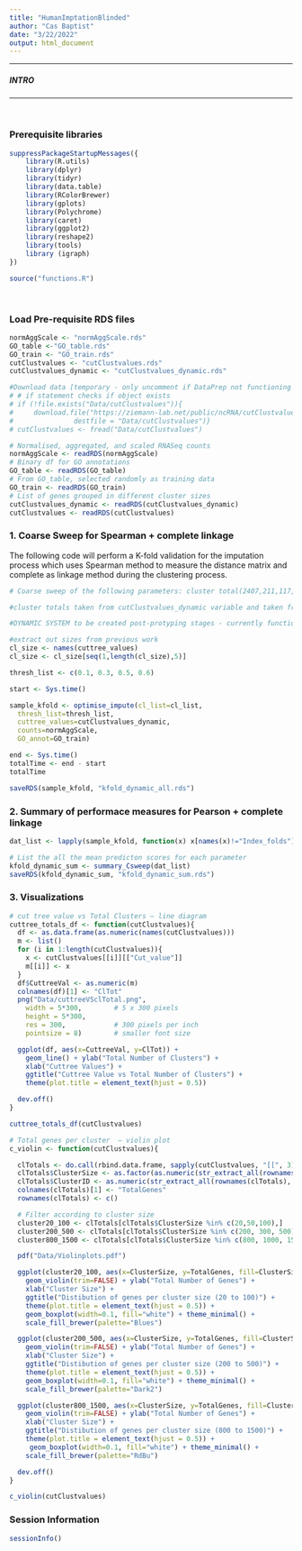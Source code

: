 ```yaml
---
title: "HumanImptationBlinded"
author: "Cas Baptist"
date: "3/22/2022"
output: html_document
---
```


***

##### INTRO
***

</br>

### Prerequisite libraries

```r

suppressPackageStartupMessages({
    library(R.utils)
    library(dplyr)
    library(tidyr)
    library(data.table)
    library(RColorBrewer)
    library(gplots)
    library(Polychrome)
    library(caret)
    library(ggplot2)
    library(reshape2)
    library(tools)
    library (igraph)
})

source("functions.R")

```

</br>

### Load Pre-requisite RDS files 

```r

normAggScale <- "normAggScale.rds"
GO_table <-"GO_table.rds"
GO_train <- "GO_train.rds"
cutClustvalues <- "cutClustvalues.rds"
cutClustvalues_dynamic <- "cutClustvalues_dynamic.rds"

#Download data [temporary - only uncomment if DataPrep not functioning due to memory issue]
# # if statement checks if object exists
# if (!file.exists("Data/cutClustvalues")){
#     download.file("https://ziemann-lab.net/public/ncRNA/cutClustvalues.rds", 
#               destfile = "Data/cutClustvalues")}
# cutClustvalues <- fread("Data/cutClustvalues")

# Normalised, aggregated, and scaled RNASeq counts
normAggScale <- readRDS(normAggScale)
# Binary df for GO annotations 
GO_table <- readRDS(GO_table)
# From GO_table, selected randomly as training data
GO_train <- readRDS(GO_train)
# List of genes grouped in different cluster sizes
cutClustvalues_dynamic <- readRDS(cutClustvalues_dynamic)
cutClustvalues <- readRDS(cutClustvalues)

```

### 1. Coarse Sweep for Spearman + complete linkage 

The following code will perform a K-fold validation for the imputation 
process which uses Spearman method to measure the distance matrix and 
complete as linkage method during the clustering process. 

```r

# Coarse sweep of the following parameters: cluster total(2407,211,117,70,36) and thresholds (0.1 to 0.9). The comments next to the cluster size in cl_list is the minumum cluster size used in the dynamic tree cut. These values are saved in the cutClustvalues_dynamic variable. 

#cluster totals taken from cutClustvalues_dynamic variable and taken from 5-figure-summary

#DYNAMIC SYSTEM to be created post-protyping stages - currently functions sub-par on local host

#extract out sizes from previous work
cl_size <- names(cuttree_values)
cl_size <- cl_size[seq(1,length(cl_size),5)]

thresh_list <- c(0.1, 0.3, 0.5, 0.6)

start <- Sys.time()

sample_kfold <- optimise_impute(cl_list=cl_list,
  thresh_list=thresh_list, 
  cuttree_values=cutClustvalues_dynamic,
  counts=normAggScale,
  GO_annot=GO_train)

end <- Sys.time()
totalTime <- end - start
totalTime

saveRDS(sample_kfold, "kfold_dynamic_all.rds")

```

### 2. Summary of performace measures for Pearson + complete linkage

```r

dat_list <- lapply(sample_kfold, function(x) x[names(x)!="Index_folds"])

# List the all the mean predicton scores for each parameter 
kfold_dynamic_sum <- summary_Csweep(dat_list)
saveRDS(kfold_dynamic_sum, "kfold_dynamic_sum.rds")

```

### 3. Visualizations

```r

# cut tree value vs Total Clusters – line diagram
cuttree_totals_df <- function(cutClustvalues){
  df <- as.data.frame(as.numeric(names(cutClustvalues)))
  m <- list()
  for (i in 1:length(cutClustvalues)){
    x <- cutClustvalues[[i]][["Cut_value"]]
    m[[i]] <- x
  }
  df$CuttreeVal <- as.numeric(m)
  colnames(df)[1] <- "ClTot"
  png("Data/cuttreeVSclTotal.png",
    width = 5*300,        # 5 x 300 pixels
    height = 5*300,
    res = 300,            # 300 pixels per inch
    pointsize = 8)        # smaller font size

  ggplot(df, aes(x=CuttreeVal, y=ClTot)) +
    geom_line() + ylab("Total Number of Clusters") +
    xlab("Cuttree Values") +
    ggtitle("Cuttree Value vs Total Number of Clusters") +
    theme(plot.title = element_text(hjust = 0.5))

  dev.off()
}

cuttree_totals_df(cutClustvalues)

# Total genes per cluster  – violin plot
c_violin <- function(cutClustvalues){

  clTotals <- do.call(rbind.data.frame, sapply(cutClustvalues, "[[", 3))
  clTotals$ClusterSize <- as.factor(as.numeric(str_extract_all(rownames(clTotals), "^[:digit:]*(?=.)")))
  clTotals$ClusterID <- as.numeric(str_extract_all(rownames(clTotals), "(?=.)\\d+$"))
  colnames(clTotals)[1] <- "TotalGenes"
  rownames(clTotals) <- c()

  # Filter according to cluster size
  cluster20_100 <- clTotals[clTotals$ClusterSize %in% c(20,50,100),]
  cluster200_500 <- clTotals[clTotals$ClusterSize %in% c(200, 300, 500),]
  cluster800_1500 <- clTotals[clTotals$ClusterSize %in% c(800, 1000, 1500),]

  pdf("Data/Violinplots.pdf")

  ggplot(cluster20_100, aes(x=ClusterSize, y=TotalGenes, fill=ClusterSize)) +
    geom_violin(trim=FALSE) + ylab("Total Number of Genes") +
    xlab("Cluster Size") +
    ggtitle("Distibution of genes per cluster size (20 to 100)") +
    theme(plot.title = element_text(hjust = 0.5)) +
    geom_boxplot(width=0.1, fill="white") + theme_minimal() +
    scale_fill_brewer(palette="Blues")

  ggplot(cluster200_500, aes(x=ClusterSize, y=TotalGenes, fill=ClusterSize)) +
    geom_violin(trim=FALSE) + ylab("Total Number of Genes") +
    xlab("Cluster Size") +
    ggtitle("Distibution of genes per cluster size (200 to 500)") +
    theme(plot.title = element_text(hjust = 0.5)) +
    geom_boxplot(width=0.1, fill="white") + theme_minimal() +
    scale_fill_brewer(palette="Dark2")

  ggplot(cluster800_1500, aes(x=ClusterSize, y=TotalGenes, fill=ClusterSize)) +
    geom_violin(trim=FALSE) + ylab("Total Number of Genes") +
    xlab("Cluster Size") +
    ggtitle("Distibution of genes per cluster size (800 to 1500)") +
    theme(plot.title = element_text(hjust = 0.5)) +
     geom_boxplot(width=0.1, fill="white") + theme_minimal() +
    scale_fill_brewer(palette="RdBu")

  dev.off()
}

c_violin(cutClustvalues)


```

### Session Information 

```r

sessionInfo()

```
